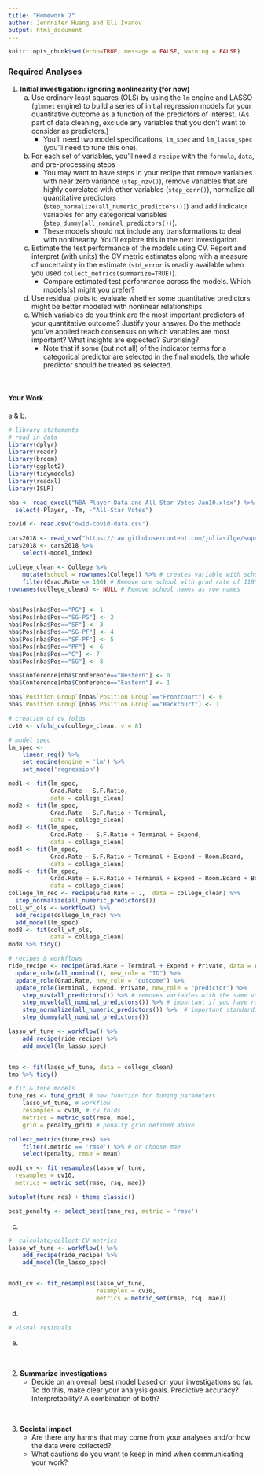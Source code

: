 ```yaml
---
title: "Homework 2"
author: Jennnifer Huang and Eli Ivanov
output: html_document
---
```



```r
knitr::opts_chunk$set(echo=TRUE, message = FALSE, warning = FALSE)
```

### Required Analyses {-}

1. **Initial investigation: ignoring nonlinearity (for now)**
    a. Use ordinary least squares (OLS) by using the `lm` engine and LASSO (`glmnet` engine) to build  a series of initial regression models for your quantitative outcome as a function of the predictors of interest. (As part of data cleaning, exclude any variables that you don't want to consider as predictors.)
        - You'll need two model specifications, `lm_spec` and `lm_lasso_spec` (you'll need to tune this one).
    b. For each set of variables, you'll need a `recipe` with the `formula`, `data`, and pre-processing steps
        - You may want to have steps in your recipe that remove variables with near zero variance (`step_nzv()`), remove variables that are highly correlated with other variables (`step_corr()`), normalize all quantitative predictors (`step_normalize(all_numeric_predictors())`) and add indicator variables for any categorical variables (`step_dummy(all_nominal_predictors())`).
        - These models should not include any transformations to deal with nonlinearity. You'll explore this in the next investigation.
    c. Estimate the test performance of the models using CV. Report and interpret (with units) the CV metric estimates along with a measure of uncertainty in the estimate (`std_error` is readily available when you used `collect_metrics(summarize=TRUE)`).
        - Compare estimated test performance across the models. Which models(s) might you prefer?
    d. Use residual plots to evaluate whether some quantitative predictors might be better modeled with nonlinear relationships.
    e. Which variables do you think are the most important predictors of your quantitative outcome? Justify your answer. Do the methods you've applied reach consensus on which variables are most important? What insights are expected? Surprising?
        - Note that if some (but not all) of the indicator terms for a categorical predictor are selected in the final models, the whole predictor should be treated as selected.

<br>

#### Your Work {-}

a & b.

```r
# library statements 
# read in data
library(dplyr)
library(readr)
library(broom)
library(ggplot2)
library(tidymodels)
library(readxl)
library(ISLR)

nba <- read_excel("NBA Player Data and All Star Votes Jan10.xlsx") %>% 
  select(-Player, -Tm, -"All-Star Votes")

covid <- read.csv("owid-covid-data.csv")

cars2018 <- read_csv("https://raw.githubusercontent.com/juliasilge/supervised-ML-case-studies-course/master/data/cars2018.csv")
cars2018 <- cars2018 %>%
    select(-model_index)

college_clean <- College %>% 
    mutate(school = rownames(College)) %>% # creates variable with school name
    filter(Grad.Rate <= 100) # Remove one school with grad rate of 118%
rownames(college_clean) <- NULL # Remove school names as row names


nba$Pos[nba$Pos=="PG"] <- 1
nba$Pos[nba$Pos=="SG-PG"] <- 2
nba$Pos[nba$Pos=="SF"] <- 3
nba$Pos[nba$Pos=="SG-PF"] <- 4
nba$Pos[nba$Pos=="SF-PF"] <- 5
nba$Pos[nba$Pos=="PF"] <- 6
nba$Pos[nba$Pos=="C"] <- 7
nba$Pos[nba$Pos=="SG"] <- 8

nba$Conference[nba$Conference=="Western"] <- 0
nba$Conference[nba$Conference=="Eastern"] <- 1

nba$`Position Group`[nba$`Position Group`=="Frontcourt"] <- 0
nba$`Position Group`[nba$`Position Group`=="Backcourt"] <- 1

```

```r
# creation of cv folds
cv10 <- vfold_cv(college_clean, v = 8)
```

```r
# model spec
lm_spec <-
    linear_reg() %>%
    set_engine(engine = 'lm') %>%
    set_mode('regression')

mod1 <- fit(lm_spec,
            Grad.Rate ~ S.F.Ratio,
            data = college_clean)
mod2 <- fit(lm_spec,
            Grad.Rate ~ S.F.Ratio + Terminal,
            data = college_clean)
mod3 <- fit(lm_spec,
            Grad.Rate ~  S.F.Ratio + Terminal + Expend,
            data = college_clean)
mod4 <- fit(lm_spec,
            Grad.Rate ~ S.F.Ratio + Terminal + Expend + Room.Board,
            data = college_clean)
mod5 <- fit(lm_spec,
            Grad.Rate ~ S.F.Ratio + Terminal + Expend + Room.Board + Books,
            data = college_clean)
college_lm_rec <- recipe(Grad.Rate ~ .,  data = college_clean) %>%
  step_normalize(all_numeric_predictors())
coll_wf_ols <- workflow() %>%
  add_recipe(college_lm_rec) %>%
  add_model(lm_spec)
mod8 <- fit(coll_wf_ols,
            data = college_clean)
mod8 %>% tidy()
```

```r
# recipes & workflows
ride_recipe <- recipe(Grad.Rate ~ Terminal + Expend + Private, data = college_clean) %>%
  update_role(all_nominal(), new_role = "ID") %>%
  update_role(Grad.Rate, new_role = "outcome") %>%
  update_role(Terminal, Expend, Private, new_role = "predictor") %>%
    step_nzv(all_predictors()) %>% # removes variables with the same value
    step_novel(all_nominal_predictors()) %>% # important if you have rare categorical variables
    step_normalize(all_numeric_predictors()) %>%  # important standardization step for LASSO
    step_dummy(all_nominal_predictors())

lasso_wf_tune <- workflow() %>%
    add_recipe(ride_recipe) %>%
    add_model(lm_lasso_spec)


tmp <- fit(lasso_wf_tune, data = college_clean)
tmp %>% tidy()
```

```r
# fit & tune models
tune_res <- tune_grid( # new function for tuning parameters
    lasso_wf_tune, # workflow
    resamples = cv10, # cv folds
    metrics = metric_set(rmse, mae),
    grid = penalty_grid) # penalty grid defined above

collect_metrics(tune_res) %>%
    filter(.metric == 'rmse') %>% # or choose mae
    select(penalty, rmse = mean)

mod1_cv <- fit_resamples(lasso_wf_tune,
  resamples = cv10,
  metrics = metric_set(rmse, rsq, mae))

autoplot(tune_res) + theme_classic()

best_penalty <- select_best(tune_res, metric = 'rmse')
```

c.

```r
#  calculate/collect CV metrics
lasso_wf_tune <- workflow() %>%
    add_recipe(ride_recipe) %>%
    add_model(lm_lasso_spec)


mod1_cv <- fit_resamples(lasso_wf_tune,
                         resamples = cv10,
                         metrics = metric_set(rmse, rsq, mae))

```

 
d.

```r
# visual residuals

```

e.

<br>

2. **Summarize investigations**
    - Decide on an overall best model based on your investigations so far. To do this, make clear your analysis goals. Predictive accuracy? Interpretability? A combination of both?



<br>

3. **Societal impact**
    - Are there any harms that may come from your analyses and/or how the data were collected?
    - What cautions do you want to keep in mind when communicating your work?


